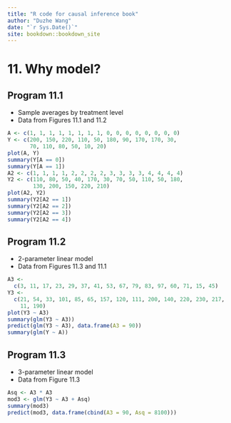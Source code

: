 ```yaml
--- 
title: "R code for causal inference book"
author: "Duzhe Wang"
date: "`r Sys.Date()`"
site: bookdown::bookdown_site
---
```


# 11. Why model?{-}

## Program 11.1{-}

- Sample averages by treatment level
- Data from Figures 11.1 and 11.2

```r
A <- c(1, 1, 1, 1, 1, 1, 1, 1, 0, 0, 0, 0, 0, 0, 0, 0)
Y <- c(200, 150, 220, 110, 50, 180, 90, 170, 170, 30,
       70, 110, 80, 50, 10, 20)
plot(A, Y)
summary(Y[A == 0])
summary(Y[A == 1])
A2 <- c(1, 1, 1, 1, 2, 2, 2, 2, 3, 3, 3, 3, 4, 4, 4, 4)
Y2 <- c(110, 80, 50, 40, 170, 30, 70, 50, 110, 50, 180,
        130, 200, 150, 220, 210)
plot(A2, Y2)
summary(Y2[A2 == 1])
summary(Y2[A2 == 2])
summary(Y2[A2 == 3])
summary(Y2[A2 == 4])
```


## Program 11.2{-}

- 2-parameter linear model
- Data from Figures 11.3 and 11.1

```r
A3 <-
  c(3, 11, 17, 23, 29, 37, 41, 53, 67, 79, 83, 97, 60, 71, 15, 45)
Y3 <-
  c(21, 54, 33, 101, 85, 65, 157, 120, 111, 200, 140, 220, 230, 217,
    11, 190)
plot(Y3 ~ A3)
summary(glm(Y3 ~ A3))
predict(glm(Y3 ~ A3), data.frame(A3 = 90))
summary(glm(Y ~ A))
```

## Program 11.3{-}

- 3-parameter linear model
- Data from Figure 11.3

```r
Asq <- A3 * A3
mod3 <- glm(Y3 ~ A3 + Asq)
summary(mod3)
predict(mod3, data.frame(cbind(A3 = 90, Asq = 8100)))
```

